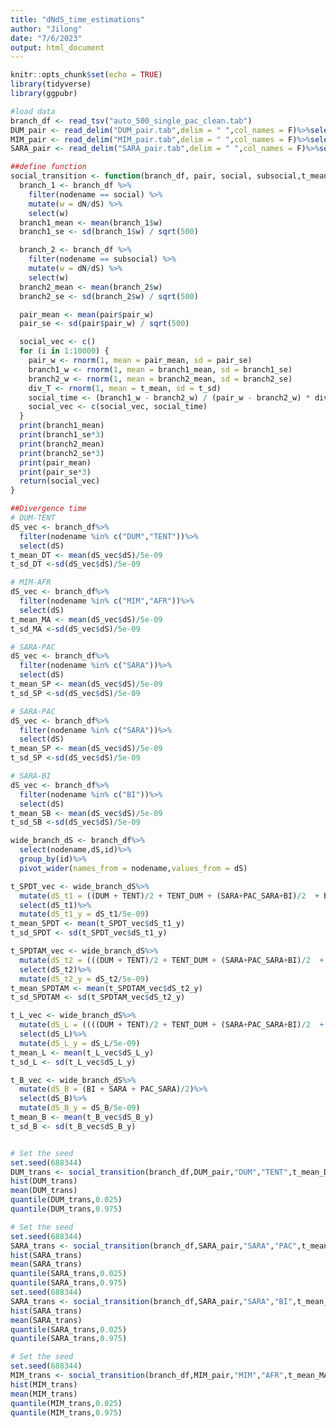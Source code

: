 ```yaml
---
title: "dNdS_time_estimations"
author: "Jilong"
date: "7/6/2023"
output: html_document
---
```


```r
knitr::opts_chunk$set(echo = TRUE)
library(tidyverse)
library(ggpubr)
```

```r
#load data
branch_df <- read_tsv("auto_500_single_pac_clean.tab")
DUM_pair <- read_delim("DUM_pair.tab",delim = " ",col_names = F)%>%select(pair_w = X12)
MIM_pair <- read_delim("MIM_pair.tab",delim = " ",col_names = F)%>%select(pair_w = X12)
SARA_pair <- read_delim("SARA_pair.tab",delim = " ",col_names = F)%>%select(pair_w = X12)
```

```r
##define function
social_transition <- function(branch_df, pair, social, subsocial,t_mean,t_sd) {
  branch_1 <- branch_df %>%
    filter(nodename == social) %>%
    mutate(w = dN/dS) %>%
    select(w)
  branch1_mean <- mean(branch_1$w)
  branch1_se <- sd(branch_1$w) / sqrt(500)

  branch_2 <- branch_df %>%
    filter(nodename == subsocial) %>%
    mutate(w = dN/dS) %>%
    select(w)
  branch2_mean <- mean(branch_2$w)
  branch2_se <- sd(branch_2$w) / sqrt(500)

  pair_mean <- mean(pair$pair_w)
  pair_se <- sd(pair$pair_w) / sqrt(500)

  social_vec <- c()
  for (i in 1:10000) {
    pair_w <- rnorm(1, mean = pair_mean, sd = pair_se)
    branch1_w <- rnorm(1, mean = branch1_mean, sd = branch1_se)
    branch2_w <- rnorm(1, mean = branch2_mean, sd = branch2_se)
    div_T <- rnorm(1, mean = t_mean, sd = t_sd)
    social_time <- (branch1_w - branch2_w) / (pair_w - branch2_w) * div_T
    social_vec <- c(social_vec, social_time)
  }
  print(branch1_mean)
  print(branch1_se*3)
  print(branch2_mean)
  print(branch2_se*3)
  print(pair_mean)
  print(pair_se*3)
  return(social_vec)
}

```

```r
##Divergence time
# DUM-TENT
dS_vec <- branch_df%>%
  filter(nodename %in% c("DUM","TENT"))%>%
  select(dS)
t_mean_DT <- mean(dS_vec$dS)/5e-09
t_sd_DT <-sd(dS_vec$dS)/5e-09

# MIM-AFR
dS_vec <- branch_df%>%
  filter(nodename %in% c("MIM","AFR"))%>%
  select(dS)
t_mean_MA <- mean(dS_vec$dS)/5e-09
t_sd_MA <-sd(dS_vec$dS)/5e-09

# SARA-PAC
dS_vec <- branch_df%>%
  filter(nodename %in% c("SARA"))%>%
  select(dS)
t_mean_SP <- mean(dS_vec$dS)/5e-09
t_sd_SP <-sd(dS_vec$dS)/5e-09

# SARA-PAC
dS_vec <- branch_df%>%
  filter(nodename %in% c("SARA"))%>%
  select(dS)
t_mean_SP <- mean(dS_vec$dS)/5e-09
t_sd_SP <-sd(dS_vec$dS)/5e-09

# SARA-BI
dS_vec <- branch_df%>%
  filter(nodename %in% c("BI"))%>%
  select(dS)
t_mean_SB <- mean(dS_vec$dS)/5e-09
t_sd_SB <-sd(dS_vec$dS)/5e-09

wide_branch_dS <- branch_df%>%
  select(nodename,dS,id)%>%
  group_by(id)%>%
  pivot_wider(names_from = nodename,values_from = dS)

t_SPDT_vec <- wide_branch_dS%>%
  mutate(dS_t1 = ((DUM + TENT)/2 + TENT_DUM + (SARA+PAC_SARA+BI)/2  + BI_PAC_SARA)/2)%>%
  select(dS_t1)%>%
  mutate(dS_t1_y = dS_t1/5e-09)
t_mean_SPDT <- mean(t_SPDT_vec$dS_t1_y)
t_sd_SPDT <- sd(t_SPDT_vec$dS_t1_y)

t_SPDTAM_vec <- wide_branch_dS%>%
  mutate(dS_t2 = (((DUM + TENT)/2 + TENT_DUM + (SARA+PAC_SARA+BI)/2  + BI_PAC_SARA)/2 + TENT_DUM_BI_PAC_SARA + (MIM + AFR)/2 + AFR_MIM)/2 )%>%
  select(dS_t2)%>%
  mutate(dS_t2_y = dS_t2/5e-09)
t_mean_SPDTAM <- mean(t_SPDTAM_vec$dS_t2_y)
t_sd_SPDTAM <- sd(t_SPDTAM_vec$dS_t2_y)

t_L_vec <- wide_branch_dS%>%
  mutate(dS_L = ((((DUM + TENT)/2 + TENT_DUM + (SARA+PAC_SARA+BI)/2  + BI_PAC_SARA)/2 + TENT_DUM_BI_PAC_SARA + (MIM + AFR)/2 + AFR_MIM)/2 + LIN)/2 )%>%
  select(dS_L)%>%
  mutate(dS_L_y = dS_L/5e-09)
t_mean_L <- mean(t_L_vec$dS_L_y)
t_sd_L <- sd(t_L_vec$dS_L_y)

t_B_vec <- wide_branch_dS%>%
  mutate(dS_B = (BI + SARA + PAC_SARA)/2)%>%
  select(dS_B)%>%
  mutate(dS_B_y = dS_B/5e-09)
t_mean_B <- mean(t_B_vec$dS_B_y)
t_sd_B <- sd(t_B_vec$dS_B_y)

```

```r

```

```r
# Set the seed
set.seed(688344)
DUM_trans <- social_transition(branch_df,DUM_pair,"DUM","TENT",t_mean_DT,t_sd_DT)
hist(DUM_trans)
mean(DUM_trans)
quantile(DUM_trans,0.025)
quantile(DUM_trans,0.975)
```

```r
# Set the seed
set.seed(688344)
SARA_trans <- social_transition(branch_df,SARA_pair,"SARA","PAC",t_mean_SP,t_sd_SP)
hist(SARA_trans)
mean(SARA_trans)
quantile(SARA_trans,0.025)
quantile(SARA_trans,0.975)
set.seed(688344)
SARA_trans <- social_transition(branch_df,SARA_pair,"SARA","BI",t_mean_SB,t_sd_SB)
hist(SARA_trans)
mean(SARA_trans)
quantile(SARA_trans,0.025)
quantile(SARA_trans,0.975)
```

```r
# Set the seed
set.seed(688344)
MIM_trans <- social_transition(branch_df,MIM_pair,"MIM","AFR",t_mean_MA,t_sd_MA)
hist(MIM_trans)
mean(MIM_trans)
quantile(MIM_trans,0.025)
quantile(MIM_trans,0.975)
```
